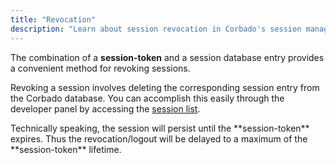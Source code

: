 ```yaml
---
title: "Revocation"
description: "Learn about session revocation in Corbado's session management."
---
```


The combination of a **session-token** and a session database entry provides a convenient method for revoking sessions.

Revoking a session involves deleting the corresponding session entry from the Corbado database. You can accomplish this easily through the developer panel by accessing the [session list](https://app.corbado.com/app/sessions).

<Info>
Technically speaking, the session will persist until the **session-token** expires. Thus the revocation/logout will be delayed to a maximum of the **session-token** lifetime.
</Info>
